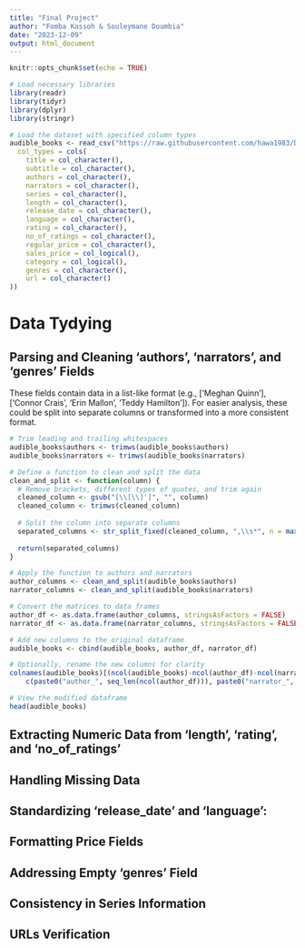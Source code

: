 ---
title: "Final Project"
author: "Fomba Kassoh & Souleymane Doumbia"
date: "2023-12-09"
output: html_document
---

```{r setup, include=FALSE}
knitr::opts_chunk$set(echo = TRUE)
```

```{r}
# Load necessary libraries
library(readr)
library(tidyr)
library(dplyr)
library(stringr)

# Load the dataset with specified column types
audible_books <- read_csv("https://raw.githubusercontent.com/hawa1983/DATA607/main/audible_books.csv", 
  col_types = cols(
    title = col_character(),
    subtitle = col_character(),
    authors = col_character(),
    narrators = col_character(),
    series = col_character(),
    length = col_character(),
    release_date = col_character(),
    language = col_character(),
    rating = col_character(),
    no_of_ratings = col_character(),
    regular_price = col_character(),
    sales_price = col_logical(),
    category = col_logical(),
    genres = col_character(),
    url = col_character()
))
```

# Data Tydying

## Parsing and Cleaning 'authors', 'narrators', and 'genres' Fields
These fields contain data in a list-like format (e.g., ['Meghan Quinn'], ['Connor Crais', 'Erin Mallon', 'Teddy Hamilton']). For easier analysis, these could be split into separate columns or transformed into a more consistent format.

```{r}
# Trim leading and trailing whitespaces
audible_books$authors <- trimws(audible_books$authors)
audible_books$narrators <- trimws(audible_books$narrators)

# Define a function to clean and split the data
clean_and_split <- function(column) {
  # Remove brackets, different types of quotes, and trim again
  cleaned_column <- gsub("[\\[\\]']", "", column)
  cleaned_column <- trimws(cleaned_column)
  
  # Split the column into separate columns
  separated_columns <- str_split_fixed(cleaned_column, ",\\s*", n = max(str_count(cleaned_column, ",") + 1))
  
  return(separated_columns)
}

# Apply the function to authors and narrators
author_columns <- clean_and_split(audible_books$authors)
narrator_columns <- clean_and_split(audible_books$narrators)

# Convert the matrices to data frames
author_df <- as.data.frame(author_columns, stringsAsFactors = FALSE)
narrator_df <- as.data.frame(narrator_columns, stringsAsFactors = FALSE)

# Add new columns to the original dataframe
audible_books <- cbind(audible_books, author_df, narrator_df)

# Optionally, rename the new columns for clarity
colnames(audible_books)[(ncol(audible_books)-ncol(author_df)-ncol(narrator_df)+1):ncol(audible_books)] <- 
    c(paste0("author_", seq_len(ncol(author_df))), paste0("narrator_", seq_len(ncol(narrator_df))))

# View the modified dataframe
head(audible_books)
```

## Extracting Numeric Data from 'length', 'rating', and 'no_of_ratings'


## Handling Missing Data

## Standardizing 'release_date' and 'language': 

## Formatting Price Fields

## Addressing Empty 'genres' Field

## Consistency in Series Information

## URLs Verification